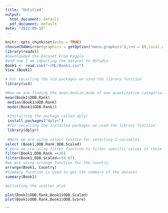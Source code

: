 ---
title: "Untitled"
output:
  html_document: default
  pdf_document: default
date: "2022-09-15"
---

```{r setup, include=FALSE}
knitr::opts_chunk$set(echo = TRUE)
chooseCRANmirror(graphics = getOption("menu.graphics"),ind = 89,local.only = FALSE)
library(readxl)
#Downloaded the Dataset From Kaggle 
#and now I am importing the dataset to RStudio
Book1 <- read.csv("~/ML/Book1.csv")
View (Book1)

# For recalling the vcd packages we used the library function
library(vcd)

#Now we are finding the mean,median,mode of one quantitative categorial variable
mean(Book1$ODB.Rank)
 median(Book1$ODB.Rank)
 mode((Book1$ODB.Rank))
 
 #Installing the package called dplyr
 install.packages("dplyr")
 #for recalling the installed packages we used the library function
 library(dplyr)
 
 #Here we are using select funtion for selecting 2 variables 
select (Book1,ODB.Rank:ODB.Scaled)
# Here we are using filter function to filter specific values in those 2 variables 
filter(Book1,ODB.Rank ==36)
filter(Book1,ODB.Scaled==58.07)
#we are using arrange function for the country
arrange(Book1, Country)
#Summary fucntion is Used to get the summary of the dataset 
summary(Book1)
```
```{r}
#pllotting the scatter plot

plot(Book1$ODB.Rank,Book1$ODB.Scaled)
plot(Book1$ODB.Rank,Book1$ODB.Score)
```
```
